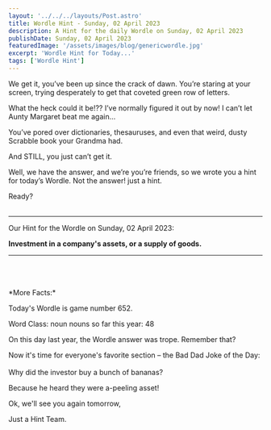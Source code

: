 ```yaml
---
layout: '../../../layouts/Post.astro'
title: Wordle Hint - Sunday, 02 April 2023
description: A Hint for the daily Wordle on Sunday, 02 April 2023
publishDate: Sunday, 02 April 2023
featuredImage: '/assets/images/blog/genericwordle.jpg'
excerpt: 'Wordle Hint for Today...'
tags: ['Wordle Hint']
---
```


We get it, you’ve been up since the crack of dawn. You’re staring at your screen, trying desperately to get that coveted green row of letters.

What the heck could it be!??
I’ve normally figured it out by now!
I can’t let Aunty Margaret beat me again…

You’ve pored over dictionaries, thesauruses, and even that weird, dusty Scrabble book your Grandma had.

And STILL, you just can’t get it.

Well, we have the answer, and we’re you’re friends, so we wrote you a hint for today’s Wordle.
Not the answer! just a hint.

Ready?<br /><br />

---

Our Hint for the Wordle on Sunday, 02 April 2023:

**Investment in a company's assets, or a supply of goods.**

---

<br />
<br />
<br />
*More Facts:*

Today's Wordle is game number 652.

Word Class: noun nouns so far this year: 48

On this day last year, the Wordle answer was trope. Remember that?

Now it's time for everyone's favorite section – the Bad Dad Joke of the Day:<br /><br />Why did the investor buy a bunch of bananas?

Because he heard they were a-peeling asset!

Ok, we'll see you again tomorrow,

Just a Hint Team.
